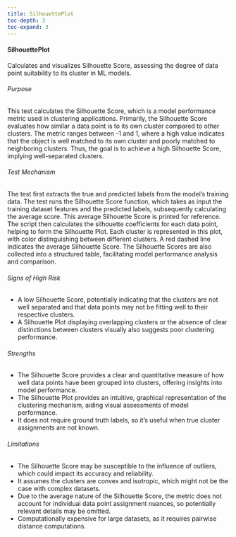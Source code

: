 ```yaml
---
title: SilhouettePlot
toc-depth: 3
toc-expand: 3
---
```








#### SilhouettePlot

Calculates and visualizes Silhouette Score, assessing the degree of data point suitability to its cluster in ML
models.

###### Purpose

This test calculates the Silhouette Score, which is a model performance metric used in clustering applications.
Primarily, the Silhouette Score evaluates how similar a data point is to its own cluster compared to other
clusters. The metric ranges between -1 and 1, where a high value indicates that the object is well matched to its
own cluster and poorly matched to neighboring clusters. Thus, the goal is to achieve a high Silhouette Score,
implying well-separated clusters.

###### Test Mechanism

The test first extracts the true and predicted labels from the model's training data. The test runs the Silhouette
Score function, which takes as input the training dataset features and the predicted labels, subsequently
calculating the average score. This average Silhouette Score is printed for reference. The script then calculates
the silhouette coefficients for each data point, helping to form the Silhouette Plot. Each cluster is represented
in this plot, with color distinguishing between different clusters. A red dashed line indicates the average
Silhouette Score. The Silhouette Scores are also collected into a structured table, facilitating model performance
analysis and comparison.

###### Signs of High Risk

- A low Silhouette Score, potentially indicating that the clusters are not well separated and that data points may
not be fitting well to their respective clusters.
- A Silhouette Plot displaying overlapping clusters or the absence of clear distinctions between clusters visually
also suggests poor clustering performance.

###### Strengths

- The Silhouette Score provides a clear and quantitative measure of how well data points have been grouped into
clusters, offering insights into model performance.
- The Silhouette Plot provides an intuitive, graphical representation of the clustering mechanism, aiding visual
assessments of model performance.
- It does not require ground truth labels, so it's useful when true cluster assignments are not known.

###### Limitations

- The Silhouette Score may be susceptible to the influence of outliers, which could impact its accuracy and
reliability.
- It assumes the clusters are convex and isotropic, which might not be the case with complex datasets.
- Due to the average nature of the Silhouette Score, the metric does not account for individual data point
assignment nuances, so potentially relevant details may be omitted.
- Computationally expensive for large datasets, as it requires pairwise distance computations.




 